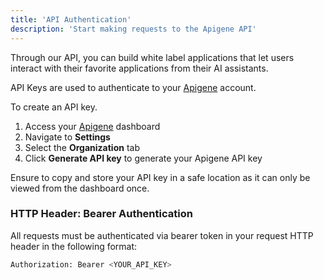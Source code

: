 ```yaml
---
title: 'API Authentication'
description: 'Start making requests to the Apigene API'
---
```



Through our API, you can build white label applications that let users interact with their favorite applications from their AI assistants.

API Keys are used to authenticate to your [Apigene](http://app.apigene.ai) account.

To create an API key.
1. Access your [Apigene](http://app.apigene.ai) dashboard
2. Navigate to **Settings**
3. Select the **Organization** tab
4. Click **Generate API key** to generate your Apigene API key


<Note>
Ensure to copy and store your API key in a safe location as it can only be viewed from the dashboard once.
</Note>

### HTTP Header: Bearer Authentication

All requests must be authenticated via bearer token in your request HTTP header in the following format: 

```bash
Authorization: Bearer <YOUR_API_KEY>
```